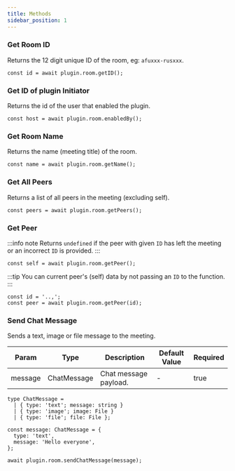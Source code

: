 ```yaml
---
title: Methods
sidebar_position: 1
---
```


### Get Room ID

Returns the 12 digit unique ID of the room, eg: `afuxxx-rusxxx`.

```tsx
const id = await plugin.room.getID();
```

### Get ID of plugin Initiator

Returns the id of the user that enabled the plugin.

```tsx
const host = await plugin.room.enabledBy();
```

### Get Room Name

Returns the name (meeting title) of the room.

```tsx
const name = await plugin.room.getName();
```

### Get All Peers

Returns a list of all peers in the meeting (excluding self).

```tsx
const peers = await plugin.room.getPeers();
```

### Get Peer

:::info note Returns `undefined` if the peer with given `ID` has left the
meeting or an incorrect `ID` is provided. :::

```tsx
const self = await plugin.room.getPeer();
```

:::tip You can current peer's (self) data by not passing an `ID` to the
function. :::

```tsx
const id = '..,';
const peer = await plugin.room.getPeer(id);
```

### Send Chat Message

Sends a text, image or file message to the meeting.

| Param   | Type        | Description           | Default Value | Required |
| ------- | ----------- | --------------------- | ------------- | -------- |
| message | ChatMessage | Chat message payload. | -             | true     |

```tsx
type ChatMessage =
  | { type: 'text'; message: string }
  | { type: 'image'; image: File }
  | { type: 'file'; file: File };
```

```tsx
const message: ChatMessage = {
  type: 'text',
  message: 'Hello everyone',
};

await plugin.room.sendChatMessage(message);
```
